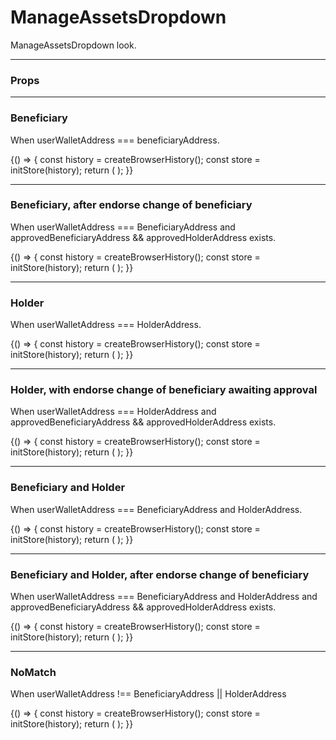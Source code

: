 
<Meta title="ManageAssetsDropdown" component={ManageAssetsDropdown} />

# ManageAssetsDropdown

ManageAssetsDropdown look.

---

### Props

<Props of={ManageAssetsDropdown} />

---

### Beneficiary

When userWalletAddress === beneficiaryAddress.

<Preview>
  <Story name="Beneficiary">
    {() => {
      const history = createBrowserHistory();
      const store = initStore(history);
      return (
        <Provider store={store}>
          <ConnectedRouter history={history}>
            <ManageAssetsDropdownPrimaryWhite
              userWalletAddress="0xA"
              approvedBeneficiaryAddress=""
              approvedHolderAddress=""
              beneficiaryAddress="0xA"
              holderAddress=""
              metamaskAccountError=""
            />
          </ConnectedRouter>
        </Provider>
      );
    }}
  </Story>
</Preview>

---

### Beneficiary, after endorse change of beneficiary

When userWalletAddress === BeneficiaryAddress and approvedBeneficiaryAddress && approvedHolderAddress exists.

<Preview>
  <Story name="BeneficiaryAfterEndorse">
    {() => {
      const history = createBrowserHistory();
      const store = initStore(history);
      return (
        <Provider store={store}>
          <ConnectedRouter history={history}>
            <ManageAssetsDropdownPrimaryWhite
              userWalletAddress="0xA"
              approvedBeneficiaryAddress="0xB"
              approvedHolderAddress="0xC"
              beneficiaryAddress="0xA"
              holderAddress=""
              metamaskAccountError=""
            />
          </ConnectedRouter>
        </Provider>
      );
    }}
  </Story>
</Preview>

---

### Holder

When userWalletAddress === HolderAddress.

<Preview>
  <Story name="Holder">
    {() => {
      const history = createBrowserHistory();
      const store = initStore(history);
      return (
        <Provider store={store}>
          <ConnectedRouter history={history}>
            <ManageAssetsDropdownPrimaryWhite
              userWalletAddress="0xA"
              approvedBeneficiaryAddress=""
              approvedHolderAddress=""
              beneficiaryAddress=""
              holderAddress="0xA"
              metamaskAccountError=""
            />
          </ConnectedRouter>
        </Provider>
      );
    }}
  </Story>
</Preview>

---

### Holder, with endorse change of beneficiary awaiting approval

When userWalletAddress === HolderAddress and approvedBeneficiaryAddress && approvedHolderAddress exists.

<Preview>
  <Story name="HolderAwaitingEndorseApproval">
    {() => {
      const history = createBrowserHistory();
      const store = initStore(history);
      return (
        <Provider store={store}>
          <ConnectedRouter history={history}>
            <ManageAssetsDropdownPrimaryWhite
              userWalletAddress="0xA"
              approvedBeneficiaryAddress="0xB"
              approvedHolderAddress="0xC"
              beneficiaryAddress=""
              holderAddress="0xA"
              metamaskAccountError=""
            />
          </ConnectedRouter>
        </Provider>
      );
    }}
  </Story>
</Preview>

---

### Beneficiary and Holder

When userWalletAddress === BeneficiaryAddress and HolderAddress.

<Preview>
  <Story name="BeneficiaryAndHolder">
    {() => {
      const history = createBrowserHistory();
      const store = initStore(history);
      return (
        <Provider store={store}>
          <ConnectedRouter history={history}>
            <ManageAssetsDropdownPrimaryWhite
              userWalletAddress="0xA"
              approvedBeneficiaryAddress=""
              approvedHolderAddress=""
              beneficiaryAddress="0xA"
              holderAddress="0xA"
              metamaskAccountError=""
            />
          </ConnectedRouter>
        </Provider>
      );
    }}
  </Story>
</Preview>

---

### Beneficiary and Holder, after endorse change of beneficiary

When userWalletAddress === BeneficiaryAddress and HolderAddress and approvedBeneficiaryAddress && approvedHolderAddress exists.

<Preview>
  <Story name="BeneficiaryAndHolderAfterEndorse">
    {() => {
      const history = createBrowserHistory();
      const store = initStore(history);
      return (
        <Provider store={store}>
          <ConnectedRouter history={history}>
            <ManageAssetsDropdownPrimaryWhite
              userWalletAddress="0xA"
              approvedBeneficiaryAddress="0xB"
              approvedHolderAddress="0xC"
              beneficiaryAddress="0xA"
              holderAddress="0xA"
              metamaskAccountError=""
            />
          </ConnectedRouter>
        </Provider>
      );
    }}
  </Story>
</Preview>

---

### NoMatch

When userWalletAddress !== BeneficiaryAddress || HolderAddress

<Preview>
  <Story name="NoMatch">
    {() => {
      const history = createBrowserHistory();
      const store = initStore(history);
      return (
        <Provider store={store}>
          <ConnectedRouter history={history}>
            <ManageAssetsDropdownPrimaryWhite
              userWalletAddress="0xA"
              approvedBeneficiaryAddress=""
              approvedHolderAddress=""
              beneficiaryAddress=""
              holderAddress=""
              metamaskAccountError=""
            />
          </ConnectedRouter>
        </Provider>
      );
    }}
  </Story>
</Preview>
